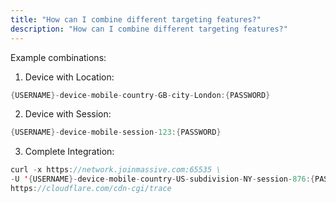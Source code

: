 ```yaml
---
title: "How can I combine different targeting features?"
description: "How can I combine different targeting features?"
---
```


Example combinations:

1. Device with Location:

```java
{USERNAME}-device-mobile-country-GB-city-London:{PASSWORD}
```

2. Device with Session:

```java
{USERNAME}-device-mobile-session-123:{PASSWORD}
```

3. Complete Integration:

```java
curl -x https://network.joinmassive.com:65535 \
-U '{USERNAME}-device-mobile-country-US-subdivision-NY-session-876:{PASSWORD}' \
https://cloudflare.com/cdn-cgi/trace
```